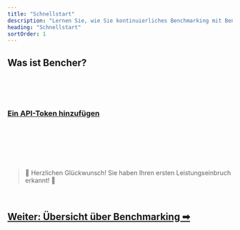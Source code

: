 ```yaml
---
title: "Schnellstart"
description: "Lernen Sie, wie Sie kontinuierliches Benchmarking mit Bencher Cloud einrichten"
heading: "Schnellstart"
sortOrder: 1
---
```



## Was ist Bencher?

<BencherIntro />

<br />

<QSInstallCli />

<br />

<QSBencherCloud />

<br />

<QSApiToken>
    <h3><a id="add-api-token" href="/console/users/tokens/add?back=L2RlL2RvY3MvdHV0b3JpYWwvcXVpY2stc3RhcnQvI2FkZC1hcGktdG9rZW4=">Ein API-Token hinzufügen</a></h3>
</QSApiToken>

<br />

<QSCreateProject />

<br />

<QSRunReport />

<br />

<QSGenerateAlert />

<br />
<br />

> 🐰 Herzlichen Glückwunsch! Sie haben Ihren ersten Leistungseinbruch erkannt! 🎉

<br />

<h2><a href="/de/docs/explanation/benchmarking/">Weiter: Übersicht über Benchmarking ➡</a></h2>
